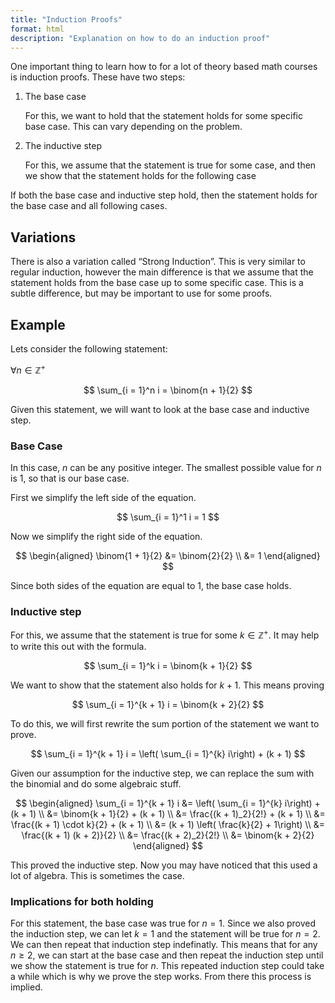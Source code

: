 ```yaml
---
title: "Induction Proofs"
format: html
description: "Explanation on how to do an induction proof"
---
```


One important thing to learn how to for a lot of theory based math courses is induction proofs. These have two steps:

1. The base case

    For this, we want to hold that the statement holds for some specific base case. This can vary depending on the problem.

2. The inductive step

    For this, we assume that the statement is true for some case, and then we show that the statement holds for the following case

If both the base case and inductive step hold, then the statement holds for the base case and all following cases.

## Variations
There is also a variation called "Strong Induction". This is very similar to regular induction, however the main difference is that we assume that the statement holds from the base case up to some specific case. This is a subtle difference, but may be important to use for some proofs.

## Example
Lets consider the following statement:

$\forall n \in \mathbb Z^+$

$$
\sum_{i = 1}^n i = \binom{n + 1}{2}
$$

Given this statement, we will want to look at the base case and inductive step.

### Base Case
In this case, $n$ can be any positive integer. The smallest possible value for $n$ is 1, so that is our base case.

First we simplify the left side of the equation.

$$
\sum_{i = 1}^1 i = 1
$$

Now we simplify the right side of the equation.

$$
\begin{aligned}
\binom{1 + 1}{2} &= \binom{2}{2} \\
&= 1
\end{aligned}
$$

Since both sides of the equation are equal to 1, the base case holds.

### Inductive step
For this, we assume that the statement is true for some $k \in \mathbb Z^+$. It may help to write this out with the formula.

$$
\sum_{i = 1}^k i = \binom{k + 1}{2}
$$

We want to show that the statement also holds for $k + 1$. This means proving

$$
\sum_{i = 1}^{k + 1} i = \binom{k + 2}{2}
$$

To do this, we will first rewrite the sum portion of the statement we want to prove.

$$
\sum_{i = 1}^{k + 1} i = \left( \sum_{i = 1}^{k} i\right) + (k + 1)
$$

Given our assumption for the inductive step, we can replace the sum with the binomial and do some algebraic stuff.

$$
\begin{aligned}
\sum_{i = 1}^{k + 1} i &= \left( \sum_{i = 1}^{k} i\right) + (k + 1) \\
&= \binom{k + 1}{2} + (k + 1) \\
&= \frac{(k + 1)_2}{2!} + (k + 1) \\
&= \frac{(k + 1) \cdot k}{2} + (k + 1) \\
&= (k + 1) \left( \frac{k}{2} + 1\right) \\
&= \frac{(k + 1) (k + 2)}{2} \\
&= \frac{(k + 2)_2}{2!} \\ 
&= \binom{k + 2}{2}
\end{aligned}
$$

This proved the inductive step. Now you may have noticed that this used a lot of algebra. This is sometimes the case.

### Implications for both holding
For this statement, the base case was true for $n = 1$. Since we also proved the induction step, we can let $k = 1$ and the statement will be true for $n = 2$. We can then repeat that induction step indefinatly. This means that for any $n \geq 2$, we can start at the base case and then repeat the induction step until we show the statement is true for $n$. This repeated induction step could take a while which is why we prove the step works. From there this process is implied.